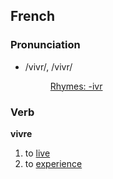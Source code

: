 ==French==
===Pronunciation===
*/vivr/, /vivr/
*:[[Rhymes:French:-ivr|Rhymes: -ivr]]

===Verb===
'''vivre'''

# to [[live]]
# to [[experience]]